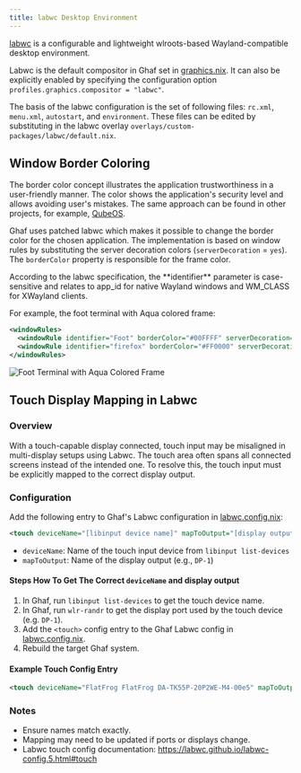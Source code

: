 ```yaml
---
title: labwc Desktop Environment
---
```


[labwc](https://labwc.github.io/) is a configurable and lightweight wlroots-based Wayland-compatible desktop environment.

Labwc is the default compositor in Ghaf set in [graphics.nix](https://github.com/tiiuae/ghaf/blob/main/modules/profiles/graphics.nix).
It can also be explicitly enabled by specifying the configuration option `profiles.graphics.compositor = "labwc"`.

The basis of the labwc configuration is the set of following files: `rc.xml`, `menu.xml`, `autostart`, and `environment`. These files can be edited by substituting in the labwc overlay `overlays/custom-packages/labwc/default.nix`.

## Window Border Coloring

The border color concept illustrates the application trustworthiness in a user-friendly manner. The color shows the application's security level and allows avoiding user's mistakes. The same approach can be found in other projects, for example, [QubeOS](https://www.qubes-os.org/doc/getting-started/#color--security).

Ghaf uses patched labwc which makes it possible to change the border color for the chosen application. The implementation is based on window rules by substituting the server decoration colors (`serverDecoration` = `yes`). The `borderColor` property is responsible for the frame color.


<Aside>
  According to the labwc specification, the **identifier** parameter is
  case-sensitive and relates to app_id for native Wayland windows and WM_CLASS
  for XWayland clients.
</Aside>

For example, the foot terminal with Aqua colored frame:

```xml
<windowRules>
  <windowRule identifier="Foot" borderColor="#00FFFF" serverDecoration="yes" skipTaskbar="yes"  />
  <windowRule identifier="firefox" borderColor="#FF0000" serverDecoration="yes" skipTaskbar="yes"  />
</windowRules>
```

![Foot Terminal with Aqua Colored Frame](@assets/ghaf/colored_foot_frame.png)

## Touch Display Mapping in Labwc

### Overview

With a touch-capable display connected, touch input may be misaligned in multi-display setups using Labwc.
The touch area often spans all connected screens instead of the intended one.
To resolve this, the touch input must be explicitly mapped to the correct display output.

### Configuration

Add the following entry to Ghaf's Labwc configuration in [labwc.config.nix](https://github.com/tiiuae/ghaf/blob/main/modules/desktop/graphics/labwc.config.nix):

```xml
<touch deviceName="[libinput device name]" mapToOutput="[display output name]" mouseEmulation="no"/>
```

- `deviceName`: Name of the touch input device from `libinput list-devices`
- `mapToOutput`: Name of the display output (e.g., `DP-1`)

#### Steps How To Get The Correct `deviceName` and display output

1. In Ghaf, run `libinput list-devices` to get the touch device name.
2. In Ghaf, run `wlr-randr` to get the display port used by the touch device (e.g. `DP-1`).
3. Add the `<touch>` config entry to the Ghaf Labwc config in [labwc.config.nix](https://github.com/tiiuae/ghaf/blob/main/modules/desktop/graphics/labwc.config.nix).
4. Rebuild the target Ghaf system.

#### Example Touch Config Entry

```xml
<touch deviceName="FlatFrog FlatFrog DA-TK55P-20P2WE-M4-00e5" mapToOutput="DP-1" mouseEmulation="no"/>
```

### Notes

- Ensure names match exactly.
- Mapping may need to be updated if ports or displays change.
- Labwc touch config documentation: https://labwc.github.io/labwc-config.5.html#touch
